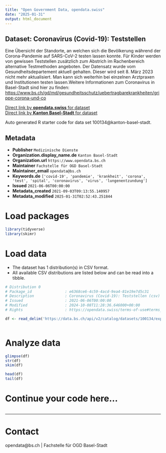 ```yaml
---
title: "Open Government Data, opendata.swiss"
date: "2025-01-31"
output: html_document
---
```


## Dataset: Coronavirus (Covid-19): Teststellen

Eine Übersicht der Standorte, an welchen sich die Bevölkerung während der Corona-Pandemie auf SARS-CoV-2 testen lassen konnte. Für Kinder werden von gewissen Teststellen zusätzlich zum Abstrich im Rachenbereich alternative Testmethoden angeboten. Der Datensatz wurde vom Gesundheitsdepartement aktuell gehalten. Dieser wird seit 8. März 2023 nicht mehr aktualisiert. Man kann sich weiterhin bei einzelnen Arztpraxen und Institutionen testen lassen.Weitere Informationen zum Coronavirus in Basel-Stadt sind hier zu finden: [https://www.bs.ch/gd/md/gesundheitsschutz/uebertragbarekrankheiten/grippe-corona-und-co](https://www.bs.ch/gd/md/gesundheitsschutz/uebertragbarekrankheiten/grippe-corona-und-co)

[Direct link by **opendata.swiss** for dataset](https://opendata.swiss/de/dataset/coronavirus-covid-19-teststellen)<br>
[Direct link by **Kanton Basel-Stadt** for dataset](https://data.bs.ch/explore/dataset/100134/)

Auto generated R starter code for data set 100134@kanton-basel-stadt.

## Metadata

- **Publisher** `Medizinische Dienste`
- **Organization.display_name.de** `Kanton Basel-Stadt`
- **Organization.url** `https://www.opendata.bs.ch`
- **Maintainer** `Fachstelle für OGD Basel-Stadt`
- **Maintainer_email** `opendata@bs.ch`
- **Keywords.de** `['covid-19', 'pandemie', 'krankheit', 'corona', 'test', 'spital', 'coronavirus', 'virus', 'lungenentzundung']`
- **Issued** `2021-06-06T00:00:00`
- **Metadata_created** `2021-09-03T09:13:55.140957`
- **Metadata_modified** `2025-01-31T02:52:43.251844`


# Load packages

```r

library(tidyverse)
library(skimr)

```

# Load data

-   The dataset has 1 distribution(s) in CSV format.
-   All available CSV distributions are listed below and can be read into a tibble.

```r

# Distribution 0
# Package_id               : e6368ce6-4c59-4acd-9ea4-81e19e7d5c31
# Description              : Coronavirus (Covid-19): Teststellen (csv)
# Issued                   : 2021-06-06T00:00:00
# Modified                 : 2024-10-08T11:28:36.646000+00:00
# Rights                   : https://opendata.swiss/terms-of-use#terms_by

df <- read_delim('https://data.bs.ch/api/v2/catalog/datasets/100134/exports/csv?use_labels=true')



```

# Analyze data

```r

glimpse(df)
str(df)
skim(df)

head(df)
tail(df)

```

# Continue your code here...

```r

```

------------------------------------------------------------------------

# Contact

opendata@bs.ch | Fachstelle für OGD Basel-Stadt
